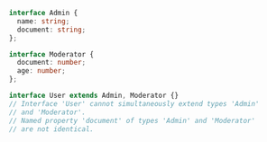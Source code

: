 ```typescript
 interface Admin {
   name: string;
   document: string;
 };

 interface Moderator {
   document: number;
   age: number;
 };

 interface User extends Admin, Moderator {} 
 // Interface 'User' cannot simultaneously extend types 'Admin' 
 // and 'Moderator'.
 // Named property 'document' of types 'Admin' and 'Moderator'
 // are not identical. 
```